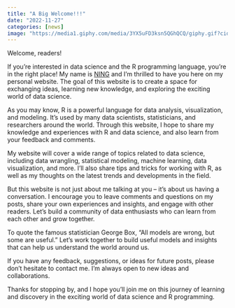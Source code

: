 ```yaml
---
title: "A Big Welcome!!!"
date: "2022-11-27"
categories: [news]
image: "https://media1.giphy.com/media/3YX5uFD3ksn5QGhQCQ/giphy.gif?cid=ecf05e47wh8zqk5qrx69zxo06440kl54py9vudby0dhlldj2&rid=giphy.gif&ct=g"
---
```


Welcome, readers!

If you're interested in data science and the R programming language, you're in the right place! My name is [NING](https://twitter.com/ningli3739) and I'm thrilled to have you here on my personal website. The goal of this website is to create a space for exchanging ideas, learning new knowledge, and exploring the exciting world of data science.

As you may know, R is a powerful language for data analysis, visualization, and modeling. It's used by many data scientists, statisticians, and researchers around the world. Through this website, I hope to share my knowledge and experiences with R and data science, and also learn from your feedback and comments.

My website will cover a wide range of topics related to data science, including data wrangling, statistical modeling, machine learning, data visualization, and more. I'll also share tips and tricks for working with R, as well as my thoughts on the latest trends and developments in the field.

But this website is not just about me talking at you -- it's about us having a conversation. I encourage you to leave comments and questions on my posts, share your own experiences and insights, and engage with other readers. Let's build a community of data enthusiasts who can learn from each other and grow together.

To quote the famous statistician George Box, "All models are wrong, but some are useful." Let's work together to build useful models and insights that can help us understand the world around us.

If you have any feedback, suggestions, or ideas for future posts, please don't hesitate to contact me. I'm always open to new ideas and collaborations.

Thanks for stopping by, and I hope you'll join me on this journey of learning and discovery in the exciting world of data science and R programming.
